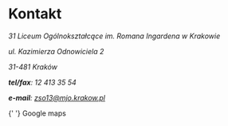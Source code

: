# Kontakt

<address>

31 Liceum Ogólnokształcące im. Romana Ingardena w Krakowie

ul. Kazimierza Odnowiciela 2

31-481 Kraków

**tel/fax**: 12 413 35 54

**e-mail**: zso13@mjo.krakow.pl

</address>


<p>
  <LocationOnIcon />{' '}
  <Link href="https://goo.gl/maps/LWo7SYbNMdteDYYHA?coh=178572&entry=tt">
    Google maps
  </Link>
</p>
